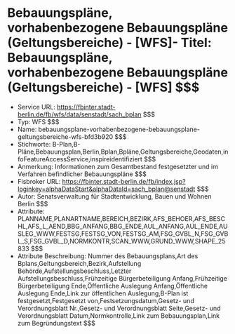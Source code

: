 # Bebauungspläne, vorhabenbezogene Bebauungspläne (Geltungsbereiche) - [WFS]- Titel: Bebauungspläne, vorhabenbezogene Bebauungspläne (Geltungsbereiche) - [WFS] $$$
- Service URL: https://fbinter.stadt-berlin.de/fb/wfs/data/senstadt/sach_bplan $$$
- Typ: WFS $$$
- Name: bebauungsplane-vorhabenbezogene-bebauungsplane-geltungsbereiche-wfs-bfd3b920 $$$
- Stichworte: B-Plan,B-Pläne,Bebauungsplan,Berlin,Bplan,Bpläne,Geltungsbereiche,Geodaten,infoFeatureAccessService,inspireidentifiziert $$$
- Anmerkung: Informationen zum Gesamtbestand festgesetzter und im Verfahren befindlicher Bebauungspläne $$$
- Fisbroker URL: https://fbinter.stadt-berlin.de/fb/index.jsp?loginkey=alphaDataStart&alphaDataId=sach_bplan@senstadt $$$
- Autor: Senatsverwaltung für Stadtentwicklung, Bauen und Wohnen Berlin $$$
- Attribute: PLANNAME,PLANARTNAME,BEREICH,BEZIRK,AFS_BEHOER,AFS_BESCHL,AFS_L_AEND,BBG_ANFANG,BBG_ENDE,AUL_ANFANG,AUL_ENDE,AUSLEG_WWW,FESTSG,FESTSG_VON,FESTSG_AM,FSG_GVBL_N,FSG_GVBL_S,FSG_GVBL_D,NORMKONTR,SCAN_WWW,GRUND_WWW,SHAPE_25833 $$$
- Attribute Beschreibung: Nummer des Bebauungsplans,Art des Bplans,Geltungsbereich,Bezirk,Aufstellung Behörde,Aufstellungsbeschluss,Letzter Aufstellungsbeschluss,Frühzeitige Bürgerbeteiligung Anfang,Frühzeitige Bürgerbeteiligung Ende,Öffentliche Auslegung Anfang,Öffentliche Auslegung Ende,Link zur öffentlichen Auslegung,B-Plan ist festgesetzt,Festgesetzt von,Festsetzungsdatum,Gesetz- und Verordnungsblatt Nr.,Gesetz- und Verordnungsblatt Seite,Gesetz- und Verordnungsblatt Datum,Normkontrolle,Link zum Bebauungsplan,Link zum Begründungstext $$$
